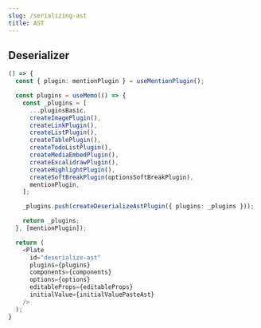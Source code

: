 ```yaml
---
slug: /serializing-ast
title: AST
---
```


## Deserializer

```ts live
() => {
  const { plugin: mentionPlugin } = useMentionPlugin();

  const plugins = useMemo(() => {
    const _plugins = [
      ...pluginsBasic,
      createImagePlugin(),
      createLinkPlugin(),
      createListPlugin(),
      createTablePlugin(),
      createTodoListPlugin(),
      createMediaEmbedPlugin(),
      createExcalidrawPlugin(),
      createHighlightPlugin(),
      createSoftBreakPlugin(optionsSoftBreakPlugin),
      mentionPlugin,
    ];

    _plugins.push(createDeserializeAstPlugin({ plugins: _plugins }));

    return _plugins;
  }, [mentionPlugin]);

  return (
    <Plate
      id="deserialize-ast"
      plugins={plugins}
      components={components}
      options={options}
      editableProps={editableProps}
      initialValue={initialValuePasteAst}
    />
  );
}
```